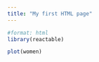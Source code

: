 ```yaml
---
title: "My first HTML page"
---
```


```r
#format: html
library(reactable) 
```

```r
plot(women)
```

```r
```

```r
```
```r
```

```r
```

